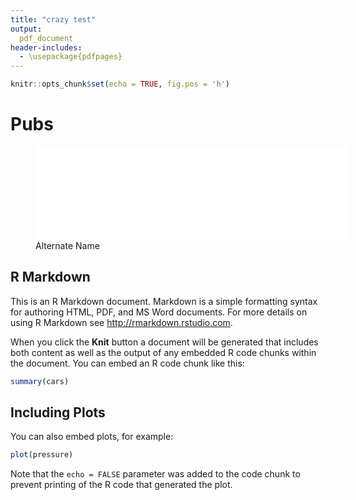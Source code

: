 ```yaml
---
title: "crazy test"
output:
  pdf_document
header-includes:
  - \usepackage{pdfpages}
---
```


```r
knitr::opts_chunk$set(echo = TRUE, fig.pos = 'h')
```


# Pubs

\includepdf[pages=-,nup=2,pagecommand={}]{Pub81_Buerki_et_al_2017_Novon.pdf}

![Alternate Name](Pub81_Buerki_et_al_2017_Novon.pdf){width=500px}

## R Markdown

This is an R Markdown document. Markdown is a simple formatting syntax for authoring HTML, PDF, and MS Word documents. For more details on using R Markdown see <http://rmarkdown.rstudio.com>.

When you click the **Knit** button a document will be generated that includes both content as well as the output of any embedded R code chunks within the document. You can embed an R code chunk like this:

```r
summary(cars)
```

## Including Plots

You can also embed plots, for example:

```r
plot(pressure)
```

Note that the `echo = FALSE` parameter was added to the code chunk to prevent printing of the R code that generated the plot.

